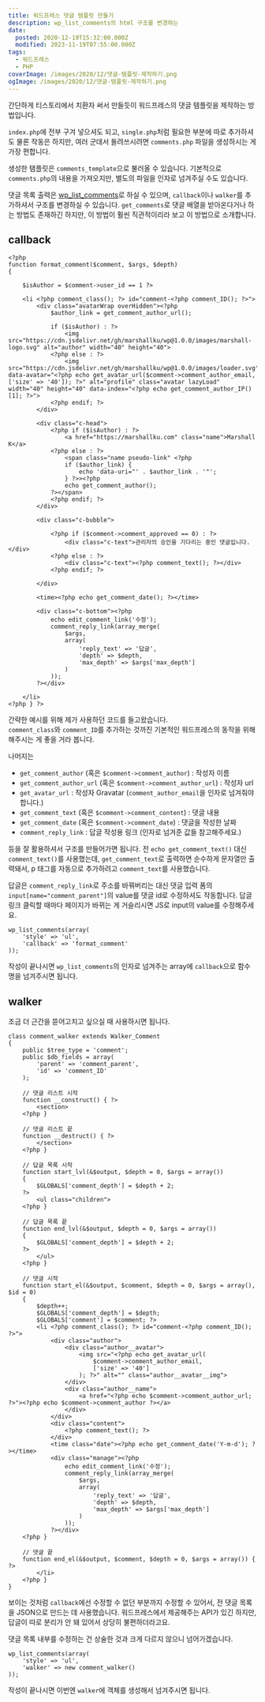 ```yaml
---
title: 워드프레스 댓글 템플릿 만들기
description: wp_list_comments의 html 구조를 변경하는
date:
  posted: 2020-12-19T15:32:00.000Z
  modified: 2023-11-19T07:55:00.000Z
tags:
  - 워드프레스
  - PHP
coverImage: /images/2020/12/댓글-템플릿-제작하기.png
ogImage: /images/2020/12/댓글-템플릿-제작하기.png
---
```


간단하게 티스토리에서 치환자 써서 만들듯이 워드프레스의 댓글 템플릿을 제작하는 방법입니다.

`index.php`에 전부 구겨 넣으셔도 되고, `single.php`처럼 필요한 부분에 따로 추가하셔도 물론 작동은 하지만, 여러 군데서 돌려쓰시려면 `comments.php` 파일을 생성하시는 게 가장 편합니다.

생성한 탬플릿은 `comments_template`으로 불러올 수 있습니다. 기본적으로 `comments.php`의 내용을 가져오지만, 별도의 파일을 인자로 넘겨주실 수도 있습니다.

댓글 목록 출력은 [wp\_list\_comments](https://developer.wordpress.org/reference/functions/wp%5Flist%5Fcomments/)로 하실 수 있으며, `callback`이나 `walker`를 추가하셔서 구조를 변경하실 수 있습니다. `get_comments`로 댓글 배열을 받아온다거나 하는 방법도 존재하긴 하지만, 이 방법이 훨씬 직관적이리라 보고 이 방법으로 소개합니다.

## callback

```
<?php
function format_comment($comment, $args, $depth)
{

    $isAuthor = $comment->user_id == 1 ?>

    <li <?php comment_class(); ?> id="comment-<?php comment_ID(); ?>">
        <div class="avatarWrap overHidden"><?php
            $author_link = get_comment_author_url();

            if ($isAuthor) : ?>
                <img src="https://cdn.jsdelivr.net/gh/marshallku/wp@1.0.0/images/marshall-logo.svg" alt="author" width="40" height="40">
            <?php else : ?>
                <img src="https://cdn.jsdelivr.net/gh/marshallku/wp@1.0.0/images/loader.svg" data-avatar="<?php echo get_avatar_url($comment->comment_author_email, ['size' => '40']); ?>" alt="profile" class="avatar lazyLoad" width="40" height="40" data-index="<?php echo get_comment_author_IP()[1]; ?>">
            <?php endif; ?>
        </div>

        <div class="c-head">
            <?php if ($isAuthor) : ?>
                <a href="https://marshallku.com" class="name">Marshall K</a>
            <?php else : ?>
                <span class="name pseudo-link" <?php
                if ($author_link) {
                    echo 'data-uri="' . $author_link . '"';
                } ?>><?php
                echo get_comment_author();
            ?></span>
            <?php endif; ?>
        </div>

        <div class="c-bubble">

            <?php if ($comment->comment_approved == 0) : ?>
                <div class="c-text">관리자의 승인을 기다리는 중인 댓글입니다.</div>
            <?php else : ?>
                <div class="c-text"><?php comment_text(); ?></div>
            <?php endif; ?>

        </div>

        <time><?php echo get_comment_date(); ?></time>

        <div class="c-bottom"><?php
            echo edit_comment_link('수정');
            comment_reply_link(array_merge(
                $args,
                array(
                    'reply_text' => '답글',
                    'depth' => $depth,
                    'max_depth' => $args['max_depth']
                )
            ));
        ?></div>

    </li>
<?php } ?>

```

간략한 예시를 위해 제가 사용하던 코드를 들고왔습니다.  
`comment_class`와 `comment_ID`를 추가하는 것까진 기본적인 워드프레스의 동작을 위해 해주시는 게 좋을 거라 봅니다.

나머지는

* `get_comment_author` (혹은 `$comment->comment_author`) : 작성자 이름
* `get_comment_author_url` (혹은 `$comment->comment_author_url`) : 작성자 url
* `get_avatar_url` : 작성자 Gravatar (`comment_author_email`을 인자로 넘겨줘야 합니다.)
* `get_comment_text` (혹은 `$comment->comment_content`) : 댓글 내용
* `get_comment_date` (혹은 `$comment->comment_date`) : 댓글을 작성한 날짜
* `comment_reply_link` : 답글 작성용 링크 (인자로 넘겨준 값들 참고해주세요.)

등을 잘 활용하셔서 구조를 만들어가면 됩니다. 전 `echo get_comment_text()` 대신 `comment_text()`를 사용했는데, `get_comment_text`로 출력하면 순수하게 문자열만 출력돼서, p 태그를 자동으로 추가하려고 `comment_text`를 사용했습니다.

답글은 `comment_reply_link`로 주소를 바꿔버리는 대신 댓글 입력 폼의 `input[name="comment_parent"]`의 value를 댓글 id로 수정하셔도 작동합니다. 답글 링크 클릭할 때마다 페이지가 바뀌는 게 거슬리시면 JS로 input의 value를 수정해주세요.

```
wp_list_comments(array(
    'style' => 'ul',
    'callback' => 'format_comment'
));

```

작성이 끝나시면 `wp_list_comments`의 인자로 넘겨주는 array에 `callback`으로 함수명을 넘겨주시면 됩니다.

## walker

조금 더 근간을 뜯어고치고 싶으실 때 사용하시면 됩니다.

```
class comment_walker extends Walker_Comment
{
    public $tree_type = 'comment';
    public $db_fields = array(
        'parent' => 'comment_parent',
        'id' => 'comment_ID'
    );

    // 댓글 리스트 시작
    function __construct() { ?>
        <section>
    <?php }

    // 댓글 리스트 끝
    function __destruct() { ?>
        </section>
    <?php }

    // 답글 목록 시작
    function start_lvl(&$output, $depth = 0, $args = array())
    {
        $GLOBALS['comment_depth'] = $depth + 2;
    ?>
        <ul class="children">
    <?php }

    // 답글 목록 끝
    function end_lvl(&$output, $depth = 0, $args = array())
    {
        $GLOBALS['comment_depth'] = $depth + 2;
    ?>
        </ul>
    <?php }

    // 댓글 시작
    function start_el(&$output, $comment, $depth = 0, $args = array(), $id = 0)
    {
        $depth++;
        $GLOBALS['comment_depth'] = $depth;
        $GLOBALS['comment'] = $comment; ?>
        <li <?php comment_class(); ?> id="comment-<?php comment_ID(); ?>">
            <div class="author">
                <div class="author__avatar">
                    <img src="<?php echo get_avatar_url(
                        $comment->comment_author_email,
                        ['size' => '40']
                    ); ?>" alt="" class="author__avatar__img">
                </div>
                <div class="author__name">
                    <a href="<?php echo $comment->comment_author_url; ?>"><?php echo $comment->comment_author ?></a>
                </div>
            </div>
            <div class="content">
                <?php comment_text(); ?>
            </div>
            <time class="date"><?php echo get_comment_date('Y-m-d'); ?></time>
            <div class="manage"><?php
                echo edit_comment_link('수정');
                comment_reply_link(array_merge(
                    $args,
                    array(
                        'reply_text' => '답글',
                        'depth' => $depth,
                        'max_depth' => $args['max_depth']
                    )
                ));
            ?></div>
    <?php }

    // 댓글 끝
    function end_el(&$output, $comment, $depth = 0, $args = array()) { ?>
        </li>
    <?php }
}

```

보이는 것처럼 `callback`에선 수정할 수 없던 부분까지 수정할 수 있어서, 전 댓글 목록을 JSON으로 만드는 데 사용했습니다. 워드프레스에서 제공해주는 API가 있긴 하지만, 답글이 따로 분리가 안 돼 있어서 상당히 불편하더라고요.

댓글 목록 내부를 수정하는 건 상술한 것과 크게 다르지 않으니 넘어가겠습니다.

```
wp_list_comments(array(
    'style' => 'ul',
    'walker' => new comment_walker()
));

```

작성이 끝나시면 이번엔 `walker`에 객체를 생성해서 넘겨주시면 됩니다.